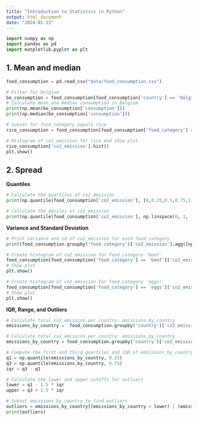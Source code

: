 ```yaml
---
title: "Introduction to Statistics in Python"
output: html_document
date: "2024-01-23"
---
```


```python
import numpy as np
import pandas as pd
import matplotlib.pyplot as plt
```


## 1. Mean and median
```python
food_consumption = pd.read_csv("data/food_consumption.csv")
```


```python
# Filter for Belgium
be_consumption = food_consumption[food_consumption['country'] == 'Belgium']
# Calculate mean and median consumption in Belgium
print(np.mean(be_consumption['consumption']))
print(np.median(be_consumption['consumption']))

# Subset for food_category equals rice
rice_consumption = food_consumption[food_consumption['food_category'] == 'rice']

# Histogram of co2_emission for rice and show plot
rice_consumption['co2_emission'].hist()
plt.show()
```



## 2. Spread

**Quantiles**
```python
# Calculate the quartiles of co2_emission
print(np.quantile(food_consumption['co2_emission'], [0,0.25,0.5,0.75,1]))

# Calculate the deciles of co2_emission
print(np.quantile(food_consumption['co2_emission'], np.linspace(0, 1, 11)))
```


**Variance and Standard Deviation**
```python
# Print variance and sd of co2_emission for each food_category
print(food_consumption.groupby('food_category')['co2_emission'].agg([np.var, np.std]))

# Create histogram of co2_emission for food_category 'beef'
food_consumption[food_consumption['food_category'] == 'beef']['co2_emission'].hist()
# Show plot
plt.show()

# Create histogram of co2_emission for food_category 'eggs'
food_consumption[food_consumption['food_category'] == 'eggs']['co2_emission'].hist()
# Show plot
plt.show()
```


**IQR, Range, and Outliers**
```python
# Calculate total co2_emission per country: emissions_by_country
emissions_by_country =  food_consumption.groupby('country')['co2_emission'].sum()

# Calculate total co2_emission per country: emissions_by_country
emissions_by_country = food_consumption.groupby('country')['co2_emission'].sum()

# Compute the first and third quartiles and IQR of emissions_by_country
q1 = np.quantile(emissions_by_country, 0.25)
q3 = np.quantile(emissions_by_country, 0.75)
iqr = q3 - q1

# Calculate the lower and upper cutoffs for outliers
lower = q1 - 1.5 * iqr
upper = q3 + 1.5 * iqr

# Subset emissions_by_country to find outliers
outliers = emissions_by_country[(emissions_by_country < lower) | (emissions_by_country > upper)]
print(outliers)
```

